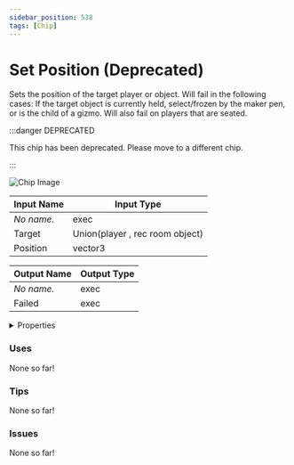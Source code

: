 ```yaml
---
sidebar_position: 538
tags: [Chip]
---
```


# Set Position (Deprecated)

Sets the position of the target player or object. Will fail in the following cases: If the target object is currently held, select/frozen by the maker pen, or is the child of a gizmo. Will also fail on players that are seated.

:::danger DEPRECATED

This chip has been deprecated. Please move to a different chip.

:::

![Chip Image](/svg/ff1c2a15-4099-4aaa-afe3-c217b2fca15b.svg)

| Input Name | Input Type |
|-----------|-----------|
| *No name.* | exec |
| Target | Union(player , rec room object) |
| Position | vector3 |

| Output Name | Output Type |
|-----------|-----------|
| *No name.* | exec |
| Failed | exec |


<details>
  <summary>Properties</summary>
  <div>
    <div>
    <table>
      <thead>
        <tr>
          <th>Is beta required?</th>
          <th>❌</th>
        </tr>
        <tr>
          <th>Is this chip a trolling risk?</th>
          <th>❌</th>
        </tr>
        <tr>
          <th>Chip UUPD</th>
          <th>._uuid</th>
        </tr>
      </thead>
    </table>
    </div>
  </div>
</details>

### Uses

None so far!

### Tips

None so far!

### Issues

None so far!